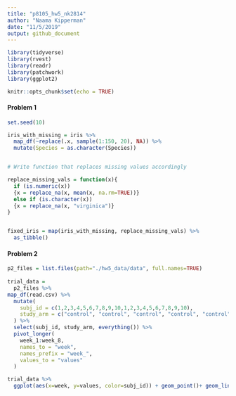 ```yaml
---
title: "p8105_hw5_nk2814"
author: "Naama Kipperman"
date: "11/5/2019"
output: github_document
---
```


```r

library(tidyverse)
library(rvest)
library(readr)
library(patchwork)
library(ggplot2)

knitr::opts_chunk$set(echo = TRUE)


```

#### Problem 1 


```r

set.seed(10)

iris_with_missing = iris %>% 
  map_df(~replace(.x, sample(1:150, 20), NA)) %>%
  mutate(Species = as.character(Species)) 


# Write function that replaces missing values accordingly 

replace_missing_vals = function(x){
  if (is.numeric(x))
  {x = replace_na(x, mean(x, na.rm=TRUE))}
  else if (is.character(x))
  {x = replace_na(x, "virginica")}
}


fixed_iris = map(iris_with_missing, replace_missing_vals) %>% 
  as_tibble()

```


#### Problem 2 


```r
p2_files = list.files(path="./hw5_data/data", full.names=TRUE)
  
trial_data =
  p2_files %>% 
map_df(read.csv) %>%
  mutate(
    subj_id = c(1,2,3,4,5,6,7,8,9,10,1,2,3,4,5,6,7,8,9,10),
    study_arm = c("control", "control", "control", "control", "control", "control", "control", "control", "control", "control", "experimental", "experimental", "experimental", "experimental", "experimental", "experimental", "experimental", "experimental", "experimental", "experimental")
  ) %>% 
  select(subj_id, study_arm, everything()) %>% 
  pivot_longer(
    week_1:week_8,
    names_to = "week",
    names_prefix = "week_",
    values_to = "values"
  ) 

trial_data %>% 
  ggplot(aes(x=week, y=values, color=subj_id)) + geom_point()+ geom_line(aes(group=subj_id)) + facet_grid(rows=vars(study_arm))



```




